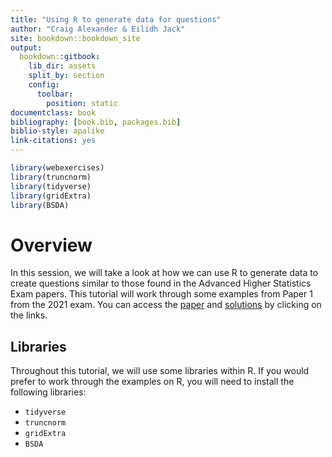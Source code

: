 ```yaml
--- 
title: "Using R to generate data for questions"
author: "Craig Alexander & Eilidh Jack"
site: bookdown::bookdown_site
output:
  bookdown::gitbook:
    lib_dir: assets
    split_by: section
    config:
      toolbar:
        position: static
documentclass: book
bibliography: [book.bib, packages.bib]
biblio-style: apalike
link-citations: yes
---
```

```r
library(webexercises)
library(truncnorm)
library(tidyverse)
library(gridExtra)
library(BSDA)
```


# Overview
In this session, we will take a look at how we can use R to generate data to create questions similar to those found in the Advanced Higher Statistics Exam papers. This tutorial will work through some examples from Paper 1 from the 2021 exam. You can access the [paper](https://www.sqa.org.uk/sqa/files_ccc/NAH_Statistics_Paper1_2021.pdf) and [solutions](Advanced Higher Statistic marking instructions paper 1) by clicking on the links. 


## Libraries
Throughout this tutorial, we will use some libraries within R. If you would prefer to work through the examples on R, you will need to install the following libraries:

- `tidyverse`
- `truncnorm`
- `gridExtra`
- `BSDA`

